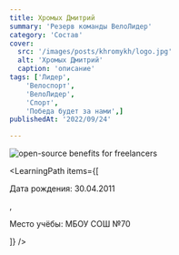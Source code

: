 ```yaml
---
title: Хромых Дмитрий 
summary: 'Резерв команды ВелоЛидер'
category: 'Состав'
cover:
  src: '/images/posts/khromykh/logo.jpg'
  alt: 'Хромых Дмитрий'
  caption: 'описание'
tags: ['Лидер',
    'Велоспорт',
    'ВелоЛидер',
    'Спорт',
    'Победа будет за нами',]
publishedAt: '2022/09/24'

---
```

<CardLeaders>
<Image
  src="/images/posts/khromykh/logo.jpg"
  alt="open-source benefits for freelancers"
/>

<LearningPath
  items={[
    <p>Дата рождения: 30.04.2011</p>,
    <p>Место учёбы: МБОУ СОШ №70</p>
  ]}
/>
</CardLeaders>